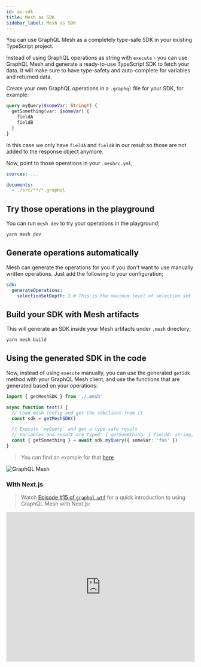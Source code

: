 ```yaml
---
id: as-sdk
title: Mesh as SDK
sidebar_label: Mesh as SDK
---
```


You can use GraphQL Mesh as a completely type-safe SDK in your existing TypeScript project.

Instead of using GraphQL operations as string with `execute` - you can use GraphQL Mesh and generate a ready-to-use TypeScript SDK to fetch your data. It will make sure to have type-safety and auto-complete for variables and returned data.

Create your own GraphQL operations in a `.graphql` file for your SDK, for example:

```graphql
query myQuery($someVar: String!) {
  getSomething(var: $someVar) {
    fieldA
    fieldB
  }
}
```

In this case we only have `fieldA` and `fieldB` in our result so those are not added to the response object anymore.

Now, point to those operations in your `.meshrc.yml`;

```yaml
sources: ...

documents:
  - ./src/**/*.graphql
```

## Try those operations in the playground

You can run `mesh dev` to try your operations in the playground;

```sh
yarn mesh dev
```

## Generate operations automatically

Mesh can generate the operations for you if you don't want to use manually written operations. Just add the following to your configuration;

```yaml
sdk:
  generateOperations:
    selectionSetDepth: 2 # This is the maximum level of selection set
```

## Build your SDK with Mesh artifacts

This will generate an SDK inside your Mesh artifacts under `.mesh` directory;

```sh
yarn mesh build
```

## Using the generated SDK in the code

Now, instead of using `execute` manually, you can use the generated `getSdk` method with your GraphQL Mesh client, and use the functions that are generated based on your operations:

```ts
import { getMeshSDK } from './.mesh'

async function test() {
  // Load mesh config and get the sdkClient from it
  const sdk = getMeshSDK()

  // Execute `myQuery` and get a type-safe result
  // Variables and result are typed: { getSomething: { fieldA: string, fieldB: number }, errors?: GraphQLError[] }
  const { getSomething } = await sdk.myQuery({ someVar: 'foo' })
}
```

> You can find an example for that [here](https://github.com/Urigo/graphql-mesh/tree/master/examples/postgres-geodb#using-the-generated-sdk)

![GraphQL Mesh](/static/img/as-sdk.png)

### With Next.js

> Watch [Episode #15 of `graphql.wtf`](https://graphql.wtf/episodes/15-graphql-mesh-sdk-with-nextjs) for a quick introduction to using GraphQL Mesh with Next.js:

<iframe
  width="100%"
  height="400"
  src="https://www.youtube.com/embed/XkzppOTs7ZU"
  title="YouTube video player"
  frameBorder="0"
  allow="accelerometer; autoplay; clipboard-write; encrypted-media; gyroscope; picture-in-picture"
  allowFullScreen
></iframe>
